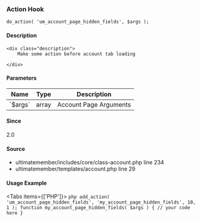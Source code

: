 
### Action Hook    
    
```
do_action( 'um_account_page_hidden_fields', $args );
```

#### Description
    <div class="description">
        Make some action before account tab loading
 
    </div>

#### Parameters
            
<table className="table-auto mt-2 border dark:border-gray-500 p-5 text-sm text-left">
<thead>
<tr>
<th  className="px-3">Name</th>
<th  className="px-3">Type</th>
<th  className="px-3">Description</th>
</tr>
</thead>
<tbody>
               <tr >
               <td className="px-3 py-2">`$args`</td>
               <td className="px-3 py-2">array</td>
               <td className="px-3 py-2 text-sm">Account Page Arguments</td>
               </tr>
</tbody>
</table>

#### Since
<div class="description">
2.0
</div>

#### Source
  - <Link href="/developer/files/includes-core-class-account#source-view.234">ultimatemember/includes/core/class-account.php</Link> <Link href="/developer/files/includes-core-class-account#source-view.234">line 234</Link>
  - <Link href="/developer/files/templates-account#source-view.29">ultimatemember/templates/account.php</Link> <Link href="/developer/files/templates-account#source-view.29">line 29</Link>



#### Usage Example

<Tabs items={['PHP']}>
    <Tab>
    ```php
    add_action( 'um_account_page_hidden_fields', 'my_account_page_hidden_fields', 10, 1 );
 function my_account_page_hidden_fields( $args ) {
     // your code here
 }
    ```
    </Tab>
</Tabs>